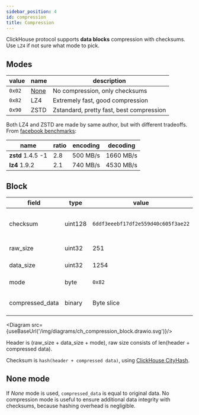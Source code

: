 ```yaml
---
sidebar_position: 4
id: compression
title: Compression
---
```


ClickHouse protocol supports **data blocks** compression with checksums.
Use `LZ4` if not sure what mode to pick.

## Modes

| value  | name               | description                              |
|--------|--------------------|------------------------------------------|
| `0x02` | [None](#none-mode) | No compression, only checksums           |
| `0x82` | LZ4                | Extremely fast, good compression         |
| `0x90` | ZSTD               | Zstandard, pretty fast, best compression |

Both LZ4 and ZSTD are made by same author, but with different tradeoffs.
From [facebook benchmarks](https://facebook.github.io/zstd/#benchmarks):

| name              | ratio | encoding | decoding  |
|-------------------|-------|----------|-----------|
| **zstd** 1.4.5 -1 | 2.8   | 500 MB/s | 1660 MB/s |
| **lz4** 1.9.2     | 2.1   | 740 MB/s | 4530 MB/s |

## Block


| field           | type    | value                              | description                                       |
|-----------------|---------|------------------------------------|---------------------------------------------------|
| checksum        | uint128 | `6ddf3eeebf17df2e559d40c605f3ae22` | [Hash](../hash.mdx) of (header + compressed data) |
| raw_size        | uint32  | 251                                | Raw size without header                           |
| data_size       | uint32  | 1254                               | Uncompressed data size                            |
| mode            | byte    | `0x82`                             | Compression mode                                  |
| compressed_data | binary  | Byte slice                         | Block of compressed data                          |

<Diagram src={useBaseUrl('/img/diagrams/ch_compression_block.drawio.svg')}/>

Header is (raw_size + data_size + mode), raw size consists of len(header + compressed data).

Checksum is `hash(header + compressed data)`, using [ClickHouse CityHash](../hash.mdx).

## None mode

If *None* mode is used, `compressed_data` is equal to original data.
No compression mode is useful to ensure additional data integrity with checksums, because
hashing overhead is negligible.